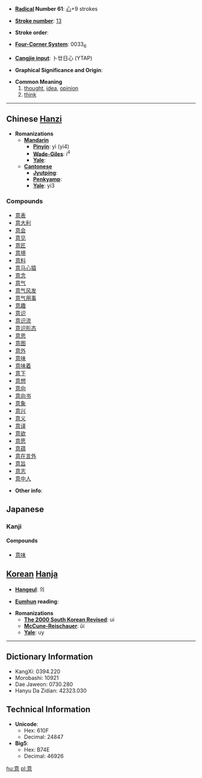 * '''[[Wiktionary:Chinese radical index| Radical]] Number 61''': [[Wiktionary:Chinese radical index 心|心]]+9 strokes

* '''[[Wiktionary:Chinese total strokes index|Stroke number]]''': [[Wiktionary:Chinese total strokes index 13|13]]

* '''Stroke order''': 

* '''[[Wiktionary:Chinese four corner index|Four-Corner System]]''': 0033<sub>6</sub>

* '''[[Wiktionary:Chinese Cangjie index|Cangjie input]]''': 卜廿日心 (YTAP)

* '''Graphical Significance and Origin''': 

* '''Common Meaning'''
*# [[thought]], [[idea]], [[opinion]]
*# [[think]]


----

== Chinese [[Hanzi]] ==

* '''Romanizations'''
** '''[[Mandarin]]'''
*** '''[[Pinyin]]''': yì (yi4)
*** '''[[Wade-Giles]]''': i<sup>4</sup>
*** '''[[Yale]]''': 
** '''[[Cantonese]]'''
*** '''[[Jyutping]]''':
*** '''[[Penkyamp]]''': 
*** '''[[Yale]]''': yi3

===Compounds===
*[[意表]]
*[[意大利]]
*[[意会]]
*[[意见]]
*[[意匠]]
*[[意境]]
*[[意料]]
*[[意马心猿]]
*[[意念]]
*[[意气]]
*[[意气风发]]
*[[意气用事]]
*[[意趣]]
*[[意识]]
*[[意识流]]
*[[意识形态]]
*[[意思]]
*[[意图]]
*[[意外]]
*[[意味]]
*[[意味着]]
*[[意下]]
*[[意想]]
*[[意向]]
*[[意向书]]
*[[意象]]
*[[意兴]]
*[[意义]]
*[[意译]]
*[[意欲]]
*[[意愿]]
*[[意蕴]]
*[[意在言外]]
*[[意旨]]
*[[意志]]
*[[意中人]]

* '''Other info''': 


== Japanese ==
===Kanji===
{{kanji2|[[い]] (i)|[[こころ]] (kokoro), [[おもい]] (omoi), [[おもう]] (omou)}}

====Compounds====
*[[意味]]

== [[Korean]] [[Hanja]] ==

* '''[[Hangeul]]''': 의

* '''[[Eumhun]] reading''': 

* '''Romanizations'''
** '''[[The 2000 South Korean Revised Romanization|The 2000 South Korean Revised]]''': ui
** '''[[McCune-Reischauer]]''': ŭi
** '''[[Yale]]''': uy

----

== Dictionary Information ==

* KangXi: 0394.220
* Morobashi: 10921
* Dae Jaweon: 0730.280
* Hanyu Da Zidian: 42323.030

== Technical Information ==

* '''Unicode''':
** Hex: 610F
** Decimal: 24847
* '''Big5''':
** Hex: B74E
** Decimal: 46926

[[hu:意]]
[[pl:意]]